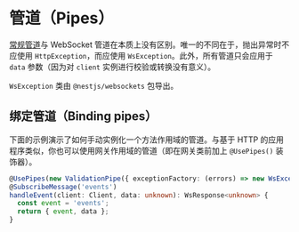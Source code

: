 # 管道（Pipes）

[常规管道](/pipes)与 WebSocket 管道在本质上没有区别。唯一的不同在于，抛出异常时不应使用 `HttpException`，而应使用 `WsException`。此外，所有管道只会应用于 `data` 参数（因为对 `client` 实例进行校验或转换没有意义）。

<CalloutInfo>

`WsException` 类由 `@nestjs/websockets` 包导出。

</CalloutInfo>

## 绑定管道（Binding pipes）

下面的示例演示了如何手动实例化一个方法作用域的管道。与基于 HTTP 的应用程序类似，你也可以使用网关作用域的管道（即在网关类前加上 `@UsePipes()` 装饰器）。

```ts
@UsePipes(new ValidationPipe({ exceptionFactory: (errors) => new WsException(errors) }))
@SubscribeMessage('events')
handleEvent(client: Client, data: unknown): WsResponse<unknown> {
  const event = 'events';
  return { event, data };
}
```
